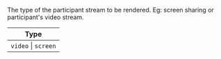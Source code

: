 The type of the participant stream to be rendered. Eg: screen sharing or participant's video stream.

| Type                |
| ------------------- |
| `video` \| `screen` |
